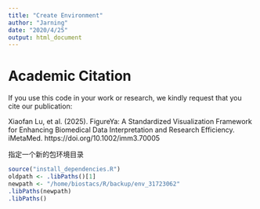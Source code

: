 ```yaml
---
title: "Create Environment"
author: "Jarning"
date: "2020/4/25"
output: html_document
---
```

# Academic Citation
If you use this code in your work or research, we kindly request that you cite our publication:

Xiaofan Lu, et al. (2025). FigureYa: A Standardized Visualization Framework for Enhancing Biomedical Data Interpretation and Research Efficiency. iMetaMed. https://doi.org/10.1002/imm3.70005


指定一个新的包环境目录
```r
source("install_dependencies.R")
oldpath <- .libPaths()[1]
newpath <- "/home/biostacs/R/backup/env_31723062"
.libPaths(newpath)
.libPaths()
```
